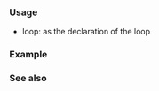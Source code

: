 {{cpp/keyword/title|{{tt|for}}}}
{{cpp/keyword/navbar}}

===Usage===
* {{ltt|cpp/language/for}} loop: as the declaration of the loop
{{rrev|since=c++11|
* range-based {{ltt|cpp/language/range-for|for}} loop: as the declaration of the loop
}}

===Example===
{{example
|code=
#include &lt;iostream&gt;

int main() noexcept
{
    // The following 'for' loop statement:
    // 1. (init-statement) Declares an integer named 'i' and initializes it with value '0'.
    // 2. (condition)      Checks if i is less than 3 and if not, ends the loop execution.
    // 3. (statement)      Writes out a current value of the integer 'i' to the stdout.
    // 4. (expression)     Pre-increments the integer 'i' (increases its value by 1).
    // 5.                  Returns to the point 2 (condition).

                                // init-statement: int i{0};
                                // condition:      i &lt; 3
    for (int i{0}; i &lt; 3; ++i)  // expression:     ++i
        std::cout &lt;&lt; i;         // statement:      std::cout &lt;&lt; i;
}
|output=
012
}}

===See also===
{{cpp/keyword/control flow kw list}}

{{langlinks|de|es|fr|it|ja|pt|ru|zh}}